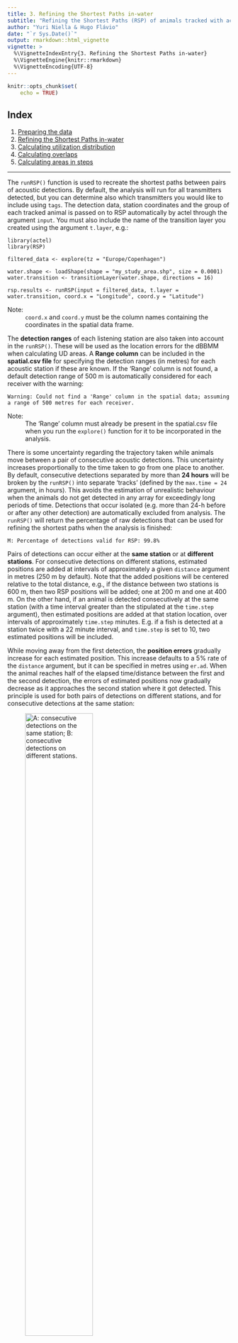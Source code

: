 ```yaml
---
title: 3. Refining the Shortest Paths in-water
subtitle: "Refining the Shortest Paths (RSP) of animals tracked with acoustic transmitters in estuarine regions"
author: "Yuri Niella & Hugo Flávio"
date: "`r Sys.Date()`"
output: rmarkdown::html_vignette
vignette: >
  %\VignetteIndexEntry{3. Refining the Shortest Paths in-water}
  %\VignetteEngine{knitr::rmarkdown}
  %\VignetteEncoding{UTF-8}
---
```


```r
knitr::opts_chunk$set(
	echo = TRUE)
```

## Index

1. [Preparing the data](a-1_Preparing_the_data.html)
3. [Refining the Shortest Paths in-water](a-3_Refining_Shortest_paths.html)
4. [Calculating utilization distribution](a-4_dBBMM.html)
5. [Calculating overlaps](a-5_Overlaps.html)
6. [Calculating areas in steps](a-6_Areas_in_steps.html)

***

The `runRSP()` function is used to recreate the shortest paths between pairs of acoustic detections. By default, the analysis will run for all transmitters detected, but you can determine also which transmitters you would like to include using `tags`. The detection data, station coordinates and the group of each tracked animal is passed on to RSP automatically by actel through the argument `input`. You must also include the name of the transition layer you created using the argument `t.layer`, e.g.:

```
library(actel)
library(RSP)

filtered_data <- explore(tz = "Europe/Copenhagen")

water.shape <- loadShape(shape = "my_study_area.shp", size = 0.0001)  
water.transition <- transitionLayer(water.shape, directions = 16)

rsp.results <- runRSP(input = filtered_data, t.layer = water.transition, coord.x = "Longitude", coord.y = "Latitude")
```

Note:
  : `coord.x` and `coord.y` must be the column names containing the coordinates in the spatial data frame.


The **detection ranges** of each listening station are also taken into account in the `runRSP()`. These will be used as the location errors for the dBBMM when calculating UD areas. A **Range column** can be included in the **spatial.csv file** for specifying the detection ranges (in metres) for each acoustic station if these are known. If the 'Range' column is not found, a default detection range of 500 m is automatically considered for each receiver with the warning:

```
Warning: Could not find a 'Range' column in the spatial data; assuming a range of 500 metres for each receiver.
```

Note:
  : The 'Range' column must already be present in the spatial.csv file when you run the `explore()` function for it to be incorporated in the analysis.

There is some uncertainty regarding the trajectory taken while animals move between a pair of consecutive acoustic detections. This uncertainty increases proportionally to the time taken to go from one place to another. By default, consecutive detections separated by more than **24 hours** will be broken by the `runRSP()` into separate 'tracks' (defined by the `max.time = 24` argument, in hours). This avoids the estimation of unrealistic behaviour when the animals do not get detected in any array for exceedingly long periods of time. Detections that occur isolated (e.g. more than 24-h before or after any other detection) are automatically excluded from analysis. The `runRSP()` will return the percentage of raw detections that can be used for refining the shortest paths when the analysis is finished:

```
M: Percentage of detections valid for RSP: 99.8%
```

Pairs of detections can occur either at the **same station** or at **different stations**. For consecutive detections on different stations, estimated positions are added at intervals of approximately a given `distance` argument in metres (250 m by default). Note that the added positions will be centered relative to the total distance, e.g., if the distance between two stations is 600 m, then two RSP positions will be added; one at 200 m and one at 400 m. On the other hand, if an animal is detected consecutively at the same station (with a time interval greater than the stipulated at the `time.step` argument), then estimated positions are added at that station location, over intervals of approximately `time.step` minutes. E.g. if a fish is detected at a station twice with a 22 minute interval, and `time.step` is set to 10, two estimated positions will be included.

While moving away from the first detection, the **position errors** gradually increase for each estimated position. This increase defaults to a 5% rate of the `distance` argument, but it can be specified in metres using `er.ad`. When the animal reaches half of the elapsed time/distance between the first and the second detection, the errors of estimated positions now gradually decrease as it approaches the second station where it got detected. This principle is used for both pairs of detections on different stations, and for consecutive detections at the same station:

![**A:** consecutive detections on the same station; **B:** consecutive detections on different stations.](Example_detection.png){#id .class width=60% height=60%}

<br/>

![](RSP_index.png){#id .class width=95% height=95%}

Note how the **distances between consecutive RSP positions** (points) vary around the `distance` argument (250 m by default) as they depend on the estuary shape and the shortest distances between stations. It is also possible to observe how the **errors of the estimated positions** (lines) gradually increase/decrease as the animals move between stations.

<br/>

The **dynamic Brownian Bridge Movement Model** accounts for the **speed** at which animals move between consecutive detections to **expand/contract the UD areas**. Consequently, depending on your array configuration, estuary shape and species being tracked, you may find useful to adjust the `distance` and `time.lapse` arguments for recreating the most plausible movement patterns of the monitored animals. 

<br/>

**Note:** If your tracked animals were recaptured during the monitoring period you may want to provide these aditional locations to `runRSP()`. To do so, please provide the following dataset named **recaptures.csv**:

|     Recapture.date| Signal| Length_mm| Weight_kg|  Latitude| Longitude| Returned|
|:------------------|------:|---------:|---------:|---------:|---------:|--------:|
|2014-10-17 17:10:34|    485|       481|       2.1| -33.13151|  151.5974|     TRUE|
|2014-10-31 18:02:39|    485|       481|       2.1| -33.08676|  151.6002|     TRUE|

Please make sure you provide the **Recapture.date** timezone at local time. To include the respective recapture locations in the estimations of refined shortest paths, make sure to set `recaptures = TRUE` in `runRSP()`. The recapture locations will be used to start a **new RSP track** begining at the recapture location:

|          Timestamp|  Receiver|  Transmitter| Longitude|  Latitude|  Position|    Track|
|:------------------|---------:|------------:|---------:|---------:|---------:|--------:|
|2014-10-10 10:23:24|    115409| A69-9004-485|  151.6093| -33.09295|  Receiver| Track_01|
|2014-10-10 10:38:15|    115409| A69-9004-485|  151.6093| -33.09295|  Receiver| Track_01|
|2014-10-17 17:10:34|        NA| A69-9004-485|  151.5974| -33.13151| Recapture| Track_02|
|2014-10-17 18:00:22|        NA| A69-9004-485|  151.5992| -33.12971|       RSP| Track_02|
|2014-10-17 18:50:11|        NA| A69-9004-485|  151.6008| -33.12811|       RSP| Track_02|


## 2.1. Exploring the runRSP results

Here are some examples of the `runRSP()` output:

(1) In the `$tracks` object you can find metadata, stored individually for each tracked transmitter, on the **identified tracks** (Track) and their corresponding **number of total acoustic detections** (original.n), **duration in hours** (Timespan), and their corresponding **validity** (Valid):

|  Track |original.n|          First.time|           Last.time|    Timespan| Valid|
|:-------|---------:|-------------------:|-------------------:|-----------:|-----:|
|Track_01|         3| 2018-02-11 20:27:37| 2018-02-11 20:29:35|  0.03 hours|  TRUE|
|Track_02|         2| 2018-02-20 10:54:54| 2018-02-20 10:56:07|  0.02 hours|  TRUE|
|Track_03|       103| 2018-03-07 00:41:10| 2018-03-07 08:20:02|  7.64 hours|  TRUE|
|Track_04|        22| 2018-03-17 13:07:43| 2018-03-17 13:36:42|  0.48 hours|  TRUE|
|Track_05|         1| 2018-04-04 12:47:05| 2018-04-04 12:47:05|  0.00 hours| FALSE|
|Track_06|         2| 2018-04-18 08:41:11| 2018-04-18 08:48:47|  0.12 hours|  TRUE|
|Track_07|         3| 2018-04-20 09:30:02| 2018-04-20 09:33:55|  0.06 hours|  TRUE|
|Track_08|         7| 2018-04-23 05:10:47| 2018-04-23 08:43:45|  3.54 hours|  TRUE|
|Track_09|        22| 2018-04-24 11:40:56| 2018-04-26 01:00:13| 37.32 hours|  TRUE|
|Track_10|         5| 2018-08-20 11:56:47| 2018-08-20 12:06:51|  0.16 hours|  TRUE|
|Track_11|         2| 2018-08-21 14:33:30| 2018-08-21 14:42:52| 0.156 hours|  TRUE|
|Track_12|         2| 2018-08-22 16:04:24| 2018-08-22 16:05:44|  0.02 hours|  TRUE|
|Track_13|         1| 2018-08-23 19:21:20| 2018-08-23 19:21:20|  0.00 hours| FALSE|

Only the **valid tracks** are used by **RSP** to recreate the shortest in-water paths of tracked animals. The tracking data can be retrieved from the list `$detections` in which data is saved individually for each transmitter.

The RSP data can be found in the `$detections` object, stored individually for each tracked animal. There are **two main types of RSP interpolation**:

(2) For consecutive detections on **the same station**:


|           Timestamp| Receiver| Standard.name| Transmitter| Error| Longitude| Latitude| Position|   Track|
|:-------------------|--------:|-------------:|-----------:|-----:|---------:|--------:|--------:|-------:|
| 2018-03-07 00:43:49|   125449|          St.1|   R64K-4075|   500|  9.380188|  56.5716| Receiver| Track_3|
| 2018-03-07 00:53:07|       NA|            NA|   R64K-4075| 512.5|  9.380188|  56.5716|      RSP| Track_3|
| 2018-03-07 01:02:26|       NA|            NA|   R64K-4075| 512.5|  9.380188|  56.5716|      RSP| Track_3|
| 2018-03-07 01:11:45|   125449|          St.1|   R64K-4075|   500|  9.380188|  56.5716| Receiver| Track_3|

Note:
  : Various columns were omitted in this display for simplicity.

The **Position** column in this dataset identifies the two consecutive acoustic detections (`Receiver`) from this animal. We can notice that they occurred on the same **Station** (Standard.name column); the first on `2018-03-07 00:43:49` and the second on `2018-03-07 01:11:45` (slightly less than 30 minutes from each other). Because this time difference is longer than the default `time.lapse` (10 minutes), the `runRSP()` estimated the intermediate positions (RSP) by repeating the station's **Longitude** and **Latitude** and changing the **Error** parameter at a rate of 5% from the default `distance` argument (250 metres = 12.5 metres). Notice how the elapsed time was distributed evenly between the position intervals.

(3) For consecutive detections on **different stations**:

|           Timestamp| Receiver| Standard.name|  Transmitter| Error| Longitude| Latitude| Position|   Track|
|:-------------------|--------:|-------------:|------------:|-----:|---------:|--------:|--------:|-------:|
| 2018-04-27 05:27:10|   100474|          St.1|    R64K-4125|   500|  9.921725| 57.05595| Receiver| Track_5|
| 2018-04-27 05:35:17|       NA|            NA|    R64K-4125| 512.5|  9.928500| 57.05450|      RSP| Track_5|
| 2018-04-27 05:43:24|       NA|            NA|    R64K-4125|   525|  9.935500| 57.05350|      RSP| Track_5|
| 2018-04-27 05:51:32|       NA|            NA|    R64K-4125| 537.5|  9.943500| 57.05450|      RSP| Track_5|
| 2018-04-27 05:59:39|       NA|            NA|    R64K-4125|   550|  9.949500| 57.05650|      RSP| Track_5|
| 2018-04-27 06:07:47|       NA|            NA|    R64K-4125| 562.5|  9.955500| 57.05850|      RSP| Track_5|
| 2018-04-27 06:15:54|       NA|            NA|    R64K-4125|   575|  9.960500| 57.06150|      RSP| Track_5|
| 2018-04-27 06:24:01|       NA|            NA|    R64K-4125| 562.5|  9.964500| 57.06550|      RSP| Track_5|
| 2018-04-27 06:32:09|       NA|            NA|    R64K-4125|   550|  9.968500| 57.06850|      RSP| Track_5|
| 2018-04-27 06:40:16|       NA|            NA|    R64K-4125| 537.5|  9.975500| 57.07050|      RSP| Track_5|
| 2018-04-27 06:48:24|       NA|            NA|    R64K-4125|   525|  9.981500| 57.07250|      RSP| Track_5|
| 2018-04-27 06:56:31|       NA|            NA|    R64K-4125| 512.5|  9.986500| 57.07450|      RSP| Track_5|
| 2018-04-27 07:04:39|   107527|          St.2|    R64K-4125|   500|  9.992500| 57.07650| Receiver| Track_5|

Note:
  : Various columns were omitted in this display for simplicity.


Here the animal was detected first at the **station** `St.1` on `2018-04-27 05:27:10`, and then at the **station** `St.2` on `2018-04-27 07:04:39`. The `runRSP()` now calculated the shortest in-water path between stations, and we can see how the **Error** of added locations increased up to half-way, (575 metres on `2018-04-27 06:15:54`), and then decreased back to 500 as the track approached the second station.

<br/>

RSP also has a `plotDensities()` function, which allows you to investigate the distribution of elapsed time between consecutive acoustic detections:

![](densityRSP.png){#id .class width=650} 

You can set a **group** argument to generate a density plot for a particular group of interest. By default all monitored groups are used.

## 2.2. Visualizing the runRSP outputs

We can use `plotTracks()` to plot any of the tracks from the `runRSP()` output:

```
plotTracks(rsp.data1, base.raster = water.shape1, type = "both", tag = "R64K-4125", track = "Track_3")
plotTracks(rsp.data1, base.raster = water.shape1, type = "both", tag = "R64K-4125", track = "Track_3", land.col = "darkgreen")
plotTracks(rsp.data2, base.raster = water.shape2, type = "both", tag = "R64K-4545", track = "Track_9")
```

![](plotTrack2.png){#id .class width=550} 

You can use the function `suggestSize()` in your base raster (shapefile) file to get suggested dimensions for a projected plot, and easily change the colour of the land mass using `land.col`. The function `addStations()` can be used to **add the station locations** to your plot.:

![You can easily change the colour of the land mass using `land.col`.](plotTrack3.png){#id .class width=550} 


![](plotTrack4.png){#id .class width=100%} 

If the animal you want to plot was recaptured and you want to include the recapture locations, you can use `addRecaptures()`:

```
plotTracks(input = rsp.data, base.raster = water, tag = "A69-9004-485", track = 3) + 
  addStations(rsp.data) + addRecaptures(Signal = "485")
```
![](addRecaptures.png){#id .class width=75%} 

<br/>

## 2.3. Distances travelled exclusively in-water

The `getDistances()` function can be used to obtain the distances travelled (in metres) during each RSP track. The column `Loc.type` shows you whether the distances were calculated only using the station locations or if they were calculated also accounting for the interpolated positions (added by RSP).

```
dist.table <- getDistances(rsp.results)
dist.table
```

|Animal.tracked|   Track | Day.n| Loc.type| Dist.travel|     Group|
|:-------------|--------:|-----:|--------:|-----------:|---------:|
|     R64K-4075| Track_09|     3| Receiver|  66876.7892| R64K-4075|
|     R64K-4075| Track_09|     3|      RSP|  72662.5359| R64K-4075|
|     R64K-4125| Track_02|     3| Receiver|  13680.7627| R64K-4125|
|     R64K-4125| Track_02|     3|      RSP|  16797.9609| R64K-4125|
|     R64K-4125| Track_03|     4| Receiver| 182882.4870| R64K-4125|
|     R64K-4125| Track_03|     4|      RSP| 206155.7192| R64K-4125|
|     R64K-4125| Track_04|     2| Receiver|  25470.6122| R64K-4125|
|     R64K-4125| Track_04|     2|      RSP|  30076.9265| R64K-4125|
|     R64K-4125| Track_06|     1| Receiver|   2921.3768| R64K-4125|
|     R64K-4125| Track_06|     1|      RSP|   2940.6700| R64K-4125|
|     R64K-4128| Track_06|     2| Receiver|  29871.3633| R64K-4128|
|     R64K-4128| Track_06|     2|      RSP|  33987.0067| R64K-4128|
|     R64K-4128| Track_07|     2| Receiver|  31824.9768| R64K-4128|
|     R64K-4128| Track_07|     2|      RSP|  33987.0067| R64K-4128|
|     R64K-4128| Track_09|     1| Receiver|  32108.2706| R64K-4128|
|     R64K-4128| Track_09|     1|      RSP|  37689.2695| R64K-4128|

<br/>

We can use `plotDistances()` to compare the total distances travelled by each animal calculated using only the station locations and also including the RSP estimations:

```
plotDistances(dist.table)
```
<center>

![](distanceRSP.png){#id .class width=550} 	

</center>

Note:
  : You can view the data for a single group by using the argument `group`.

<br/>

```
plotDistances(dist.table, compare = FALSE)
```

<center>

![](distanceRSP2.png){#id .class width=550} 

</center>

Note:
  : If you set `compare = FALSE`, only the RSP total distances travelled will be returned.

[Proceed to Calculating utilization distribution](a-3_dBBMM.html)

[Back to top.](#)
